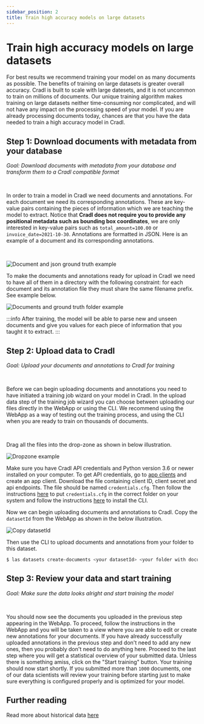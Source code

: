 ```yaml
---
sidebar_position: 2
title: Train high accuracy models on large datasets
---
```



# Train high accuracy models on large datasets

For best results we recommend training your model on as many documents as possible. The benefits of training on large 
datasets is greater overall accuracy. Cradl is built to scale with large datesets, and it is not uncommon to train on 
millions of documents. Our unique training algorithm makes training on large datasets neither time-consuming nor 
complicated, and will not have any impact on the processing speed of your model. If you are already processing 
documents today, chances are that you have the data needed to train a high accuracy model in Cradl.

## Step 1: Download documents with metadata from your database

*Goal: Download documents with metadata from your database and transform them to a Cradl compatible format*

<br/>

In order to train a model in Cradl we need documents and annotations. For each document we need its corresponding 
annotations. These are key-value pairs containing the pieces of information which we are teaching the model to extract. 
Notice that **Cradl does not require you to provide any positional metadata such as bounding box coordinates**, we are 
only interested in key-value pairs such as `total_amount=100.00` or `invoice_date=2021-10-30`. Annotations are 
formatted in JSON. Here is an example of a document and its corresponding annotations.

<br/>

![Document and json ground truth example](/img/get-started/document-and-json-ground-truth-example.png)

To make the documents and annotations ready for upload in Cradl we need to have all of them in a directory with the 
following constraint: for each document and its annotation file they must share the same filename prefix. See example 
below.

![Documents and ground truth folder example](/img/get-started/documents-and-ground-truth-folder.svg)

:::info
After training, the model will be able to parse new and unseen documents and give you values for each piece of 
information that you taught it to extract.
:::

## Step 2: Upload data to Cradl

*Goal: Upload your documents and annotations to Cradl for training*

<br/>

Before we can begin uploading documents and annotations you need to have initiated a training job wizard on your model 
in Cradl. In the upload data step of the training job wizard you can choose between uploading our files directly in 
the WebApp or using the CLI. We recommend using the WebApp as a way of testing out the training process, and using the 
CLI when you are ready to train on thousands of documents.

<br/>

<Tabs>

<TabItem value="WebApp" label="Using the WebApp" default>

Drag all the files into the drop-zone as shown in below illustration.

![Dropzone example](/img/get-started/dropzone-example.png)

</TabItem>

<TabItem value="CLI" label="Using the CLI" default>

Make sure you have Cradl API credentials and Python version 3.6 or newer installed on your computer. To get API 
credentials, go to [app clients](https://app.cradl.ai/appclients) and create an app client. Download the file 
containing client ID, client secret and api endpoints. The file should be named `credentials.cfg`. Then follow the 
instructions [here](../reference/authentication#credentialscfg) to put `credentials.cfg` in the correct folder on your 
system and follow the instructions [here](../reference/cli) to install the CLI.

Now we can begin uploading documents and annotations to Cradl. Copy the `datasetId` from the WebApp as shown in the
below illustration.

![Copy datasetId](/img/get-started/copy-dataset-id.png)

Then use the CLI to upload documents and annotations from your folder to this dataset. 

```bash
$ las datasets create-documents <your datasetId> <your folder with documents and annotations>
```

</TabItem>

</Tabs>

## Step 3: Review your data and start training

*Goal: Make sure the data looks alright and start training the model*

<br/>

You should now see the documents you uploaded in the previous step appearing in the WebApp. To proceed, follow the 
instructions in the WebApp and you will be taken to a view where you are able to edit or create new annotations for 
your documents. If you have already successfully uploaded annotations in the previous step and don't need to add any 
new ones, then you probably don't need to do anything here. Proceed to the last step where you will get a statistical 
overview of your submitted data. Unless there is something amiss, click on the "Start training" button. Your training 
should now start shortly. If you submitted more than `1000` documents, one of our data scientists will review your
training before starting just to make sure everything is configured properly and is optimized for your model.

## Further reading

Read more about historical data [here](https://www.cradl.ai/guides/how-to-leverage-historical-data?utm_campaign=docs)
